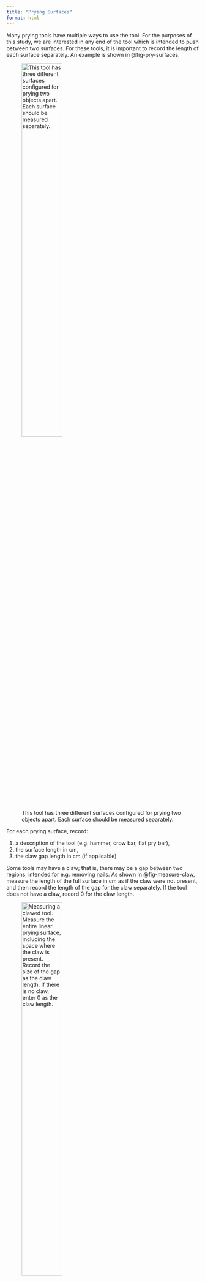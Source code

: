 ```yaml
---
title: "Prying Surfaces"
format: html
---
```


Many prying tools have multiple ways to use the tool. 
For the purposes of this study, we are interested in any end of the tool which is intended to push between two surfaces. 
For these tools, it is important to record the length of each surface separately. An example is shown in @fig-pry-surfaces.

![This tool has three different surfaces configured for prying two objects apart. Each surface should be measured separately.](fig/hammer-pry-surfaces.png){#fig-pry-surfaces width="50%"}

For each prying surface, record:

1. a description of the tool (e.g. hammer, crow bar, flat pry bar), 
2. the surface length in cm, 
3. the claw gap length in cm (if applicable)


Some tools may have a claw; that is, there may be a gap between two regions, intended for e.g. removing nails. 
As shown in @fig-measure-claw, measure the length of the full surface in cm as if the claw were not present, and then record the length of the gap for the claw separately.
If the tool does not have a claw, record 0 for the claw length. 

![Measuring a clawed tool. Measure the entire linear prying surface, including the space where the claw is present. Record the size of the gap as the claw length. If there is no claw, enter 0 as the claw length.](fig/measure-claw.png){#fig-measure-claw width="50%"}

Tools with multiple prying surfaces should occupy multiple rows - one for each surface.

You can add new rows by right clicking on the data table. 

When you are finished, double check your data for typos, and press the submit button to save your data to the database. 
Then, continue on to the next section.